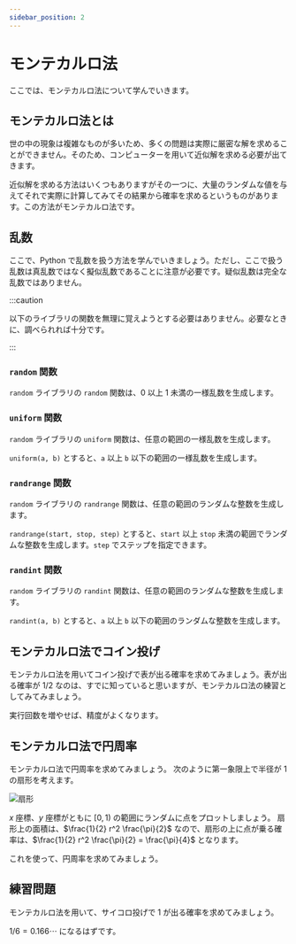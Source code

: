 ```yaml
---
sidebar_position: 2
---
```



# モンテカルロ法

ここでは、モンテカルロ法について学んでいきます。

## モンテカルロ法とは

世の中の現象は複雑なものが多いため、多くの問題は実際に厳密な解を求めることができません。そのため、コンピューターを用いて近似解を求める必要が出てきます。

近似解を求める方法はいくつもありますがその一つに、大量のランダムな値を与えてそれで実際に計算してみてその結果から確率を求めるというものがあります。この方法がモンテカルロ法です。

## 乱数

ここで、Python で乱数を扱う方法を学んでいきましょう。ただし、ここで扱う乱数は真乱数ではなく擬似乱数であることに注意が必要です。疑似乱数は完全な乱数ではありません。

:::caution

以下のライブラリの関数を無理に覚えようとする必要はありません。必要なときに、調べられれば十分です。

:::

### `random` 関数

`random` ライブラリの `random` 関数は、0 以上 1 未満の一様乱数を生成します。

<ViewSource path="/monte-carlo/random.ipynb" />

### `uniform` 関数

`random` ライブラリの `uniform` 関数は、任意の範囲の一様乱数を生成します。

`uniform(a, b)` とすると、`a` 以上 `b` 以下の範囲の一様乱数を生成します。

<ViewSource path="/monte-carlo/uniform.ipynb" />

### `randrange` 関数

`random` ライブラリの `randrange` 関数は、任意の範囲のランダムな整数を生成します。

`randrange(start, stop, step)` とすると、`start` 以上 `stop` 未満の範囲でランダムな整数を生成します。`step` でステップを指定できます。

<ViewSource path="/monte-carlo/randrange.ipynb" />

### `randint` 関数

`random` ライブラリの `randint` 関数は、任意の範囲のランダムな整数を生成します。

`randint(a, b)` とすると、`a` 以上 `b` 以下の範囲のランダムな整数を生成します。

<ViewSource path="/monte-carlo/randint.ipynb" />

## モンテカルロ法でコイン投げ

モンテカルロ法を用いてコイン投げで表が出る確率を求めてみましょう。表が出る確率が $1/2$ なのは、すでに知っていると思いますが、モンテカルロ法の練習としてみてみましょう。

<ViewSource path="/monte-carlo/coin_toss.ipynb" />

実行回数を増やせば、精度がよくなります。

## モンテカルロ法で円周率

モンテカルロ法で円周率を求めてみましょう。
次のように第一象限上で半径が 1 の扇形を考えます。

![扇形](sector.drawio.svg)

$x$ 座標、$y$ 座標がともに $[0,1)$ の範囲にランダムに点をプロットしましょう。
扇形上の面積は、$\frac{1}{2} r^2 \frac{\pi}{2}$ なので、扇形の上に点が乗る確率は、$\frac{1}{2} r^2 \frac{\pi}{2} = \frac{\pi}{4}$ となります。

これを使って、円周率を求めてみましょう。

<ViewSource path="/monte-carlo/calc_pi.ipynb" />

## 練習問題

モンテカルロ法を用いて、サイコロ投げで 1 が出る確率を求めてみましょう。

<Answer>

$1/6 = 0.166\cdots$ になるはずです。

<ViewSource path="/monte-carlo/dice.ipynb" />
</Answer>
